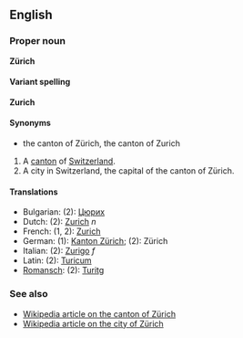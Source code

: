 ==English==
===Proper noun===
'''Zürich'''

====Variant spelling====
'''Zurich'''

====Synonyms====
*the canton of Zürich, the canton of Zurich

#A [[canton]] of [[Switzerland]].
#A city in Switzerland, the capital of the canton of Zürich.

====Translations====
*Bulgarian: (2): [[Цюрих]]
*Dutch: (2): [[Zurich]] ''n''
*French: (1, 2): [[Zurich]]
*German: (1): [[Kanton Zürich]]; (2): Zürich
*Italian: (2): [[Zurigo]] ''f''
*Latin: (2): [[Turicum]]
*[[Romansch]]: (2): [[Turitg]]

===See also===
*[[en:Canton_of_Zürich|Wikipedia article on the canton of Zürich]]
*[[en:Zürich|Wikipedia article on the city of Zürich]]
